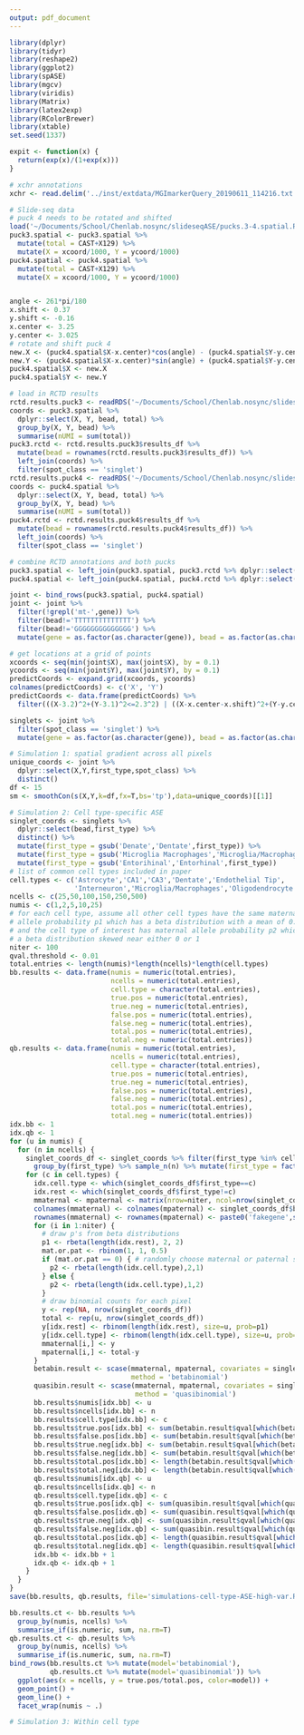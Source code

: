 ```yaml
---
output: pdf_document
---
```


```r
library(dplyr)
library(tidyr)
library(reshape2)
library(ggplot2)
library(spASE)
library(mgcv)
library(viridis)
library(Matrix)
library(latex2exp)
library(RColorBrewer)
library(xtable)
set.seed(1337)

expit <- function(x) {
  return(exp(x)/(1+exp(x)))
}
```

```r
# xchr annotations 
xchr <- read.delim('../inst/extdata/MGImarkerQuery_20190611_114216.txt')$Symbol
```

```r
# Slide-seq data
# puck 4 needs to be rotated and shifted
load('~/Documents/School/Chenlab.nosync/slideseqASE/pucks.3-4.spatial.RData')
puck3.spatial <- puck3.spatial %>%
  mutate(total = CAST+X129) %>%
  mutate(X = xcoord/1000, Y = ycoord/1000)
puck4.spatial <- puck4.spatial %>%
  mutate(total = CAST+X129) %>%
  mutate(X = xcoord/1000, Y = ycoord/1000)


angle <- 261*pi/180
x.shift <- 0.37
y.shift <- -0.16
x.center <- 3.25
y.center <- 3.025
# rotate and shift puck 4
new.X <- (puck4.spatial$X-x.center)*cos(angle) - (puck4.spatial$Y-y.center)*sin(angle)+x.center + x.shift
new.Y <- (puck4.spatial$X-x.center)*sin(angle) + (puck4.spatial$Y-y.center)*cos(angle)+y.center + y.shift
puck4.spatial$X <- new.X
puck4.spatial$Y <- new.Y

# load in RCTD results
rctd.results.puck3 <- readRDS('~/Documents/School/Chenlab.nosync/slideseqASE/rctd_puck_3.rds')
coords <- puck3.spatial %>%
  dplyr::select(X, Y, bead, total) %>%
  group_by(X, Y, bead) %>%
  summarise(nUMI = sum(total))
puck3.rctd <- rctd.results.puck3$results_df %>%
  mutate(bead = rownames(rctd.results.puck3$results_df)) %>%
  left_join(coords) %>%
  filter(spot_class == 'singlet')
rctd.results.puck4 <- readRDS('~/Documents/School/Chenlab.nosync/slideseqASE/rctd_puck_4.rds')
coords <- puck4.spatial %>%
  dplyr::select(X, Y, bead, total) %>%
  group_by(X, Y, bead) %>%
  summarise(nUMI = sum(total))
puck4.rctd <- rctd.results.puck4$results_df %>%
  mutate(bead = rownames(rctd.results.puck4$results_df)) %>%
  left_join(coords) %>%
  filter(spot_class == 'singlet')

# combine RCTD annotations and both pucks
puck3.spatial <- left_join(puck3.spatial, puck3.rctd %>% dplyr::select(bead, first_type, spot_class), by = 'bead')
puck4.spatial <- left_join(puck4.spatial, puck4.rctd %>% dplyr::select(bead, first_type, spot_class), by = 'bead')

joint <- bind_rows(puck3.spatial, puck4.spatial)
joint <- joint %>%
  filter(!grepl('mt-',gene)) %>% 
  filter(bead!='TTTTTTTTTTTTTT') %>%
  filter(bead!='GGGGGGGGGGGGGG') %>%
  mutate(gene = as.factor(as.character(gene)), bead = as.factor(as.character(bead)))

# get locations at a grid of points
xcoords <- seq(min(joint$X), max(joint$X), by = 0.1)
ycoords <- seq(min(joint$Y), max(joint$Y), by = 0.1)
predictCoords <- expand.grid(xcoords, ycoords)
colnames(predictCoords) <- c('X', 'Y')
predictCoords <- data.frame(predictCoords) %>%
  filter(((X-3.2)^2+(Y-3.1)^2<=2.3^2) | ((X-x.center-x.shift)^2+(Y-y.center-y.shift)^2<=2.3^2))

singlets <- joint %>% 
  filter(spot_class == 'singlet') %>%
  mutate(gene = as.factor(as.character(gene)), bead = as.factor(as.character(bead)))
```

```r
# Simulation 1: spatial gradient across all pixels
unique_coords <- joint %>%
  dplyr::select(X,Y,first_type,spot_class) %>%
  distinct()
df <- 15
sm <- smoothCon(s(X,Y,k=df,fx=T,bs='tp'),data=unique_coords)[[1]]
```

```r
# Simulation 2: Cell type-specific ASE
singlet_coords <- singlets %>%
  dplyr::select(bead,first_type) %>%
  distinct() %>%
  mutate(first_type = gsub('Denate','Dentate',first_type)) %>%
  mutate(first_type = gsub('Microglia Macrophages','Microglia/Macrophages',first_type)) %>%
  mutate(first_type = gsub('Entorihinal','Entorhinal',first_type))
# list of common cell types included in paper
cell.types <- c('Astrocyte','CA1','CA3','Dentate','Endothelial Tip',
                'Interneuron','Microglia/Macrophages','Oligodendrocyte')
ncells <- c(25,50,100,150,250,500)
numis <- c(1,2,5,10,25)
# for each cell type, assume all other cell types have the same maternal
# allele probability p1 which has a beta distribution with a mean of 0.5, 
# and the cell type of interest has maternal allele probability p2 which has
# a beta distribution skewed near either 0 or 1
niter <- 100
qval.threshold <- 0.01
total.entries <- length(numis)*length(ncells)*length(cell.types)
bb.results <- data.frame(numis = numeric(total.entries),
                         ncells = numeric(total.entries),
                         cell.type = character(total.entries),
                         true.pos = numeric(total.entries),
                         true.neg = numeric(total.entries),
                         false.pos = numeric(total.entries),
                         false.neg = numeric(total.entries),
                         total.pos = numeric(total.entries),
                         total.neg = numeric(total.entries))
qb.results <- data.frame(numis = numeric(total.entries),
                         ncells = numeric(total.entries),
                         cell.type = character(total.entries),
                         true.pos = numeric(total.entries),
                         true.neg = numeric(total.entries),
                         false.pos = numeric(total.entries),
                         false.neg = numeric(total.entries),
                         total.pos = numeric(total.entries),
                         total.neg = numeric(total.entries))
idx.bb <- 1
idx.qb <- 1
for (u in numis) {
  for (n in ncells) {
    singlet_coords_df <- singlet_coords %>% filter(first_type %in% cell.types) %>% 
      group_by(first_type) %>% sample_n(n) %>% mutate(first_type = factor(first_type))
    for (c in cell.types) {
      idx.cell.type <- which(singlet_coords_df$first_type==c)
      idx.rest <- which(singlet_coords_df$first_type!=c)
      mmaternal <- mpaternal <- matrix(nrow=niter, ncol=nrow(singlet_coords_df))
      colnames(mmaternal) <- colnames(mpaternal) <- singlet_coords_df$bead
      rownames(mmaternal) <- rownames(mpaternal) <- paste0('fakegene',seq(1:niter))
      for (i in 1:niter) {
        # draw p's from beta distributions
        p1 <- rbeta(length(idx.rest), 2, 2)
        mat.or.pat <- rbinom(1, 1, 0.5)
        if (mat.or.pat == 0) { # randomly choose maternal or paternal skew
          p2 <- rbeta(length(idx.cell.type),2,1)
        } else {
          p2 <- rbeta(length(idx.cell.type),1,2)
        }
        # draw binomial counts for each pixel
        y <- rep(NA, nrow(singlet_coords_df))
        total <- rep(u, nrow(singlet_coords_df))
        y[idx.rest] <- rbinom(length(idx.rest), size=u, prob=p1)
        y[idx.cell.type] <- rbinom(length(idx.cell.type), size=u, prob=p2)
        mmaternal[i,] <- y
        mpaternal[i,] <- total-y
      }
      betabin.result <- scase(mmaternal, mpaternal, covariates = singlet_coords_df,
                              method = 'betabinomial')
      quasibin.result <- scase(mmaternal, mpaternal, covariates = singlet_coords_df,
                               method = 'quasibinomial')
      bb.results$numis[idx.bb] <- u
      bb.results$ncells[idx.bb] <- n
      bb.results$cell.type[idx.bb] <- c
      bb.results$true.pos[idx.bb] <- sum(betabin.result$qval[which(betabin.result$lvl==c)]<=qval.threshold)
      bb.results$false.pos[idx.bb] <- sum(betabin.result$qval[which(betabin.result$lvl!=c)]<=qval.threshold)
      bb.results$true.neg[idx.bb] <- sum(betabin.result$qval[which(betabin.result$lvl!=c)]>qval.threshold)
      bb.results$false.neg[idx.bb] <- sum(betabin.result$qval[which(betabin.result$lvl==c)]>qval.threshold)
      bb.results$total.pos[idx.bb] <- length(betabin.result$qval[which(betabin.result$lvl==c)])
      bb.results$total.neg[idx.bb] <- length(betabin.result$qval[which(betabin.result$lvl!=c)])
      qb.results$numis[idx.qb] <- u
      qb.results$ncells[idx.qb] <- n
      qb.results$cell.type[idx.qb] <- c
      qb.results$true.pos[idx.qb] <- sum(quasibin.result$qval[which(quasibin.result$lvl==c)]<=qval.threshold)
      qb.results$false.pos[idx.qb] <- sum(quasibin.result$qval[which(quasibin.result$lvl!=c)]<=qval.threshold)
      qb.results$true.neg[idx.qb] <- sum(quasibin.result$qval[which(quasibin.result$lvl!=c)]>qval.threshold)
      qb.results$false.neg[idx.qb] <- sum(quasibin.result$qval[which(quasibin.result$lvl==c)]>qval.threshold)
      qb.results$total.pos[idx.qb] <- length(quasibin.result$qval[which(quasibin.result$lvl==c)])
      qb.results$total.neg[idx.qb] <- length(quasibin.result$qval[which(quasibin.result$lvl!=c)])
      idx.bb <- idx.bb + 1
      idx.qb <- idx.qb + 1
    }
  }
}
save(bb.results, qb.results, file='simulations-cell-type-ASE-high-var.RData')
```

```r
bb.results.ct <- bb.results %>%
  group_by(numis, ncells) %>%
  summarise_if(is.numeric, sum, na.rm=T)
qb.results.ct <- qb.results %>%
  group_by(numis, ncells) %>%
  summarise_if(is.numeric, sum, na.rm=T)
bind_rows(bb.results.ct %>% mutate(model='betabinomial'),
          qb.results.ct %>% mutate(model='quasibinomial')) %>%
  ggplot(aes(x = ncells, y = true.pos/total.pos, color=model)) +
  geom_point() +
  geom_line() +
  facet_wrap(numis ~ .)
```

```r
# Simulation 3: Within cell type
```



